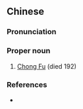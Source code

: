==Chinese==
{{zh-forms}}

===Pronunciation===
{{zh-pron
|m=Chóng Fú
|cat=pn
}}

===Proper noun===
{{zh-proper noun}}

# [[w:Chong Fu|Chong Fu]] (died 192)

===References===
* {{cite-book
|last=Fan
|first=Ye
|authorlink=w:Fan Ye (historian)
|coauthors=
|year=
|title=[[w:Book of the Later Han|Book of the Later Han/Chapter 9]] ([[:zh:s:後漢書/卷9|後漢書/卷9]])
|publisher=
|location=
}}